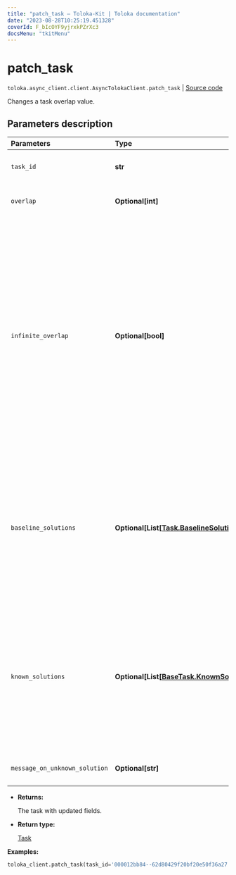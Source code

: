 ```yaml
---
title: "patch_task — Toloka-Kit | Toloka documentation"
date: "2023-08-28T10:25:19.451328"
coverId: F_bIcOYF9yjrxkPZrXc3
docsMenu: "tkitMenu"
---
```


# patch_task

`toloka.async_client.client.AsyncTolokaClient.patch_task` | [Source code](https://github.com/Toloka/toloka-kit/blob/v1.2.1/src/client/__init__.py#L0)

Changes a task overlap value.

## Parameters description

| Parameters | Type | Description |
| :----------| :----| :-----------|
`task_id`|**str**|<p>The ID of the task.</p>
`overlap`|**Optional\[int\]**|<p>The new overlap value.</p>
`infinite_overlap`|**Optional\[bool\]**|<ul> <li>`True` — The task is assigned to all Tolokers. It is usually set for training and control tasks.</li> <li>`False` — An overlap value specified for the task or for the pool is used.</li> </ul> <p>Default value: `False`.</p>
`baseline_solutions`|**Optional\[List\[[Task.BaselineSolution](/docs/toloka-kit/reference/toloka.client.task.Task.BaselineSolution)\]\]**|<p>Preliminary responses for dynamic overlap and aggregation of results by a skill. They are used to calculate a confidence level of the first responses from Tolokers.</p>
`known_solutions`|**Optional\[List\[[BaseTask.KnownSolution](/docs/toloka-kit/reference/toloka.client.task.BaseTask.KnownSolution)\]\]**|<p>A list of all responses considered correct. It is used with control and training tasks. If there are several output fields, then you must specify all their correct combinations.</p>
`message_on_unknown_solution`|**Optional\[str\]**|<p>A hint used in training tasks.</p>

* **Returns:**

  The task with updated fields.

* **Return type:**

  [Task](/docs/toloka-kit/reference/toloka.client.task.Task)

**Examples:**

```python
toloka_client.patch_task(task_id='000012bb84--62d80429f20bf20e50f36a27', overlap=5)
```